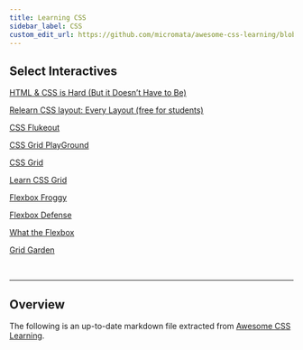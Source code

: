```yaml
---
title: Learning CSS
sidebar_label: CSS
custom_edit_url: https://github.com/micromata/awesome-css-learning/blob/master/readme.md
---
```


## Select Interactives

[HTML & CSS is Hard (But it Doesn’t Have to Be)](https://www.internetingishard.com/)

[Relearn CSS layout: Every Layout (free for students)](https://every-layout.dev/)

[CSS Flukeout](http://flukeout.github.io/#)

[CSS Grid PlayGround](https://mozilladevelopers.github.io/playground/)

[CSS Grid](https://cssgrid.io/)

[Learn CSS Grid](https://learncssgrid.com/)

[Flexbox Froggy](http://flexboxfroggy.com/)

[Flexbox Defense](http://www.flexboxdefense.com/)

[What the Flexbox](https://flexbox.io/)

[Grid Garden](https://codepip.com/games/grid-garden/)

<br/>

---

## Overview

The following is an up-to-date markdown file extracted from [Awesome CSS Learning](https://github.com/micromata/awesome-css-learning).

<ParseMarkdown url="https://raw.githubusercontent.com/micromata/awesome-css-learning/master/readme.md"/>
